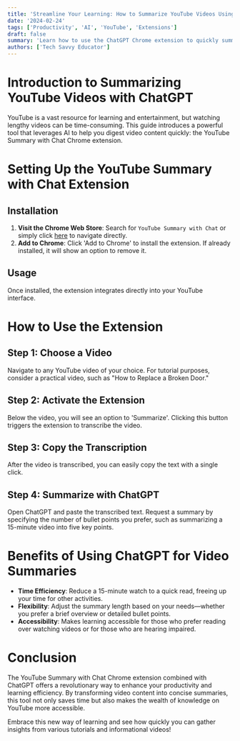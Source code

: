 ```yaml
---
title: 'Streamline Your Learning: How to Summarize YouTube Videos Using ChatGPT'
date: '2024-02-24'
tags: ['Productivity', 'AI', 'YouTube', 'Extensions']
draft: false
summary: 'Learn how to use the ChatGPT Chrome extension to quickly summarize YouTube videos, saving time and enhancing your learning efficiency.'
authors: ['Tech Savvy Educator']
---
```


# Introduction to Summarizing YouTube Videos with ChatGPT

YouTube is a vast resource for learning and entertainment, but watching lengthy videos can be time-consuming. This guide introduces a powerful tool that leverages AI to help you digest video content quickly: the YouTube Summary with Chat Chrome extension.

# Setting Up the YouTube Summary with Chat Extension

## Installation

1. **Visit the Chrome Web Store**: Search for `YouTube Summary with Chat` or simply click [here](https://chrome.google.com/webstore/detail/youtube-summary-with-chat/nmmicjeknamkfloonkhhcjmomieiodli) to navigate directly.
2. **Add to Chrome**: Click 'Add to Chrome' to install the extension. If already installed, it will show an option to remove it.

## Usage

Once installed, the extension integrates directly into your YouTube interface.

# How to Use the Extension

## Step 1: Choose a Video

Navigate to any YouTube video of your choice. For tutorial purposes, consider a practical video, such as "How to Replace a Broken Door."

## Step 2: Activate the Extension

Below the video, you will see an option to 'Summarize'. Clicking this button triggers the extension to transcribe the video.

## Step 3: Copy the Transcription

After the video is transcribed, you can easily copy the text with a single click.

## Step 4: Summarize with ChatGPT

Open ChatGPT and paste the transcribed text. Request a summary by specifying the number of bullet points you prefer, such as summarizing a 15-minute video into five key points.

# Benefits of Using ChatGPT for Video Summaries

- **Time Efficiency**: Reduce a 15-minute watch to a quick read, freeing up your time for other activities.
- **Flexibility**: Adjust the summary length based on your needs—whether you prefer a brief overview or detailed bullet points.
- **Accessibility**: Makes learning accessible for those who prefer reading over watching videos or for those who are hearing impaired.

# Conclusion

The YouTube Summary with Chat Chrome extension combined with ChatGPT offers a revolutionary way to enhance your productivity and learning efficiency. By transforming video content into concise summaries, this tool not only saves time but also makes the wealth of knowledge on YouTube more accessible.

Embrace this new way of learning and see how quickly you can gather insights from various tutorials and informational videos!

